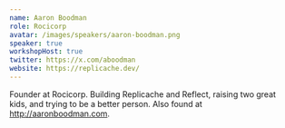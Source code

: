 ```yaml
---
name: Aaron Boodman
role: Rocicorp
avatar: /images/speakers/aaron-boodman.png
speaker: true
workshopHost: true
twitter: https://x.com/aboodman
website: https://replicache.dev/
---
```


Founder at Rocicorp. Building Replicache and Reflect, raising two great kids, and trying to be a better person. Also found at http://aaronboodman.com.